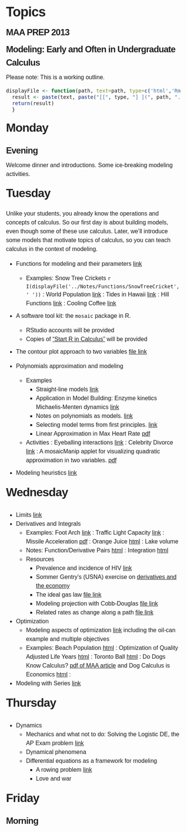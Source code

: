 <style type="text/css">
body {
  box-sizing: border-box;
  font-size: 16px;
  font-family: 'Myriad Pro', Calibri, Helvetica, Arial, sans-serif;
  line-height: 1.5;
  -webkit-font-smoothing: antialiased;
}

h1, h2, h3, h4, h5, h6 {
  margin: 10px 0;
  font-weight: 700;
  color:#222222;
  font-family: 'Lucida Grande', 'Calibri', Helvetica, Arial, sans-serif;
  letter-spacing: -1px;
}

h1 {
  font-size: 36px;
  font-weight: 700;
}

h2 {
  padding-bottom: 10px;
  font-size: 32px;
  background: url('../images/bg_hr.png') repeat-x bottom;
}

h3 {
  font-size: 24px;
}

h4 {
  font-size: 21px;
}

h5 {
  font-size: 18px;
}

h6 {
  font-size: 16px;
}

p {
  margin: 10px 0 15px 0;
}
</style>

Topics
=======================


### MAA PREP 2013
### Modeling: Early and Often in Undergraduate Calculus

Please note: This is a working outline.

```r
displayFile <- function(path, text=path, type=c('html','Rmd')) {
  result <- paste(text, paste("[[", type, "] ](", path, ".", type, ")", sep="", collapse="" ) )
  return(result)
  }
```

## Monday

### Evening

Welcome dinner and introductions.  Some ice-breaking modeling activities.

## Tuesday

Unlike your students, you already know the operations and concepts of calculus.  So our first day is about building models, even though some of these use calculus.  Later, we'll introduce some models that motivate topics of calculus, so you can teach calculus in the context of modeling.

* Functions for modeling and their parameters [link](http://rpubs.com/dtkaplan/584)
    * Examples: Snow Tree Crickets `r I(displayFile('../Notes/Functions/SnowTreeCricket',' '))` : World Population [link](../Notes/Functions/WorldPopulation.Rmd) : Tides in Hawaii [link](../Notes/Tides/tides-hawaii.Rmd) : Hill Functions [link](../Notes/Functions/hillFunctions.Rmd) : Cooling Coffee [link](../Notes/Cooling/CoolingCoffee.Rmd) 

* A software tool kit: the `mosaic` package in R.
    * RStudio accounts will be provided 
    * Copies of ["Start R in Calculus"](http://www.amazon.com/Start-Calculus-Daniel-T-Kaplan/dp/0983965897/ref=sr_1_1?ie=UTF8&qid=1366313996&sr=8-1&keywords=start+r+in+calculus) will be provided
    
* The contour plot approach to two variables [file link](file:///Users/kaplan/kaplanfiles/Github/PREP-2012/Topics/TwoVariables/TwoVariablesIntro.Rmd)

* Polynomials approximation and modeling
    * Examples
        * Straight-line models [link](file:///Users/kaplan/kaplanfiles/Github/PREP-2012/Topics/Functions/LinearFunctions.Rmd)
        * Application in Model Building: Enzyme kinetics Michaelis-Menten dynamics [link](file:///Users/kaplan/kaplanfiles/Github/PREP-2012/Topics/Michaelis-Menten/MichaelisMenten.Rnw) 
        * Notes on polynomials as models. [link](file:///Users/kaplan/kaplanfiles/Github/PREP-2012/Topics/Polynomials/notes-on-polynomials.Rmd) 
        * Selecting model terms from first principles. [link](http://dl.dropbox.com/u/5098197/Math135/In-Class/poly2d.pdf)
        * Linear Approximation in Max Heart Rate [pdf](https://dl.dropboxusercontent.com/u/5098197/PREP2012/max-hr.pdf)
    * Activities : Eyeballing interactions [link](http://dl.dropbox.com/u/5098197/Math135/In-Class/eyeball-partials.pdf) : Celebrity Divorce [link](http://dl.dropbox.com/u/5098197/Math135/In-Class/celebrity-divorce.pdf) : A mosaicManip applet for visualizing quadratic approximation in two variables. [pdf](http://dl.dropbox.com/u/5098197/Math135/In-Class/poly2-approx.pdf)

* Modeling heuristics [link](http://dl.dropbox.com/u/5098197/Math135/In-Class/poly2d.pdf)


## Wednesday

* Limits [link](file:///Users/kaplan/kaplanfiles/Github/PREP-2012/Topics/Limits/notes-on-limits.Rmd)
* Derivatives and Integrals
    * Examples: Foot Arch [link](file:///Users/kaplan/kaplanfiles/Github/PREP-2012/Topics/Functions/footStretch.Rmd) : Traffic Light Capacity [link](file:///Users/kaplan/kaplanfiles/Github/PREP-2012/Topics/Integration/Traffic-Light-Capacity.Rmd) : Missile Acceleration [pdf](https://dl.dropbox.com/u/5098197/PREP2012/missile-launch.pdf) : Orange Juice [html](file:///Users/kaplan/kaplanfiles/Github/PREP-2012/Topics/OrangeJuiceFlow/OrangeJuice.Rmd) : Lake volume
    * Notes: Function/Derivative Pairs [html](file:///Users/kaplan/kaplanfiles/Github/PREP-2012/Schedule-Outline/Derivatives.Rmd) : Integration [html](file:///Users/kaplan/kaplanfiles/Github/PREP-2012/Schedule-Outline/Integrals.Rmd) 
    * Resources
       * Prevalence and incidence of HIV [link](http://dl.dropbox.com/u/5098197/Math135/In-Class/hiv-graph.pdf)
       * Sommer Gentry's (USNA) exercise on [derivatives and the economy](http://www.mosaic-web.org/Repository/SommerGentry/secondDerivativeInTheNews.pdf)
       * The ideal gas law [file link](http://dl.dropbox.com/u/5098197/Math135/In-Class/ideal-gas-activity1.pdf)
       * Modeling projection with Cobb-Douglas [file link](file:///Users/kaplan/kaplanfiles/Github/PREP-2012/Topics/Cobb-Douglas/cobb-douglas.Rmd)
       * Related rates as change along a path [file link](file:///Users/kaplan/kaplanfiles/Github/PREP-2012/Topics/RelatedRates/RelatedRatesIntro.Rmd)

* Optimization
    * Modeling aspects of optimization [link](file:///Users/kaplan/kaplanfiles/Github/PREP-2012/Topics/Optimization/One-Variable-Optimization.Rmd) including the oil-can example and multiple objectives
    * Examples: Beach Population [html](file:///Users/kaplan/kaplanfiles/Github/PREP-2012/Topics/Optimization/beach-population.Rmd) : Optimization of Quality Adjusted Life Years [html](file:///Users/kaplan/kaplanfiles/Github/PREP-2012/Topics/Optimization/QALY1.Rmd) : Toronto Ball [html](file:///Users/kaplan/kaplanfiles/Github/PREP-2012/Topics/Functions/Toronto-Ball.Rmd) : Do Dogs Know Calculus? [pdf of MAA article](http://www.maa.org/features/elvisdog.pdf) and Dog Calculus is Economics [html](file:///Users/kaplan/kaplanfiles/Github/PREP-2012/Topics/Optimization/Dog-Calculus.Rmd) : 

* Modeling with Series [link](file:///Users/kaplan/kaplanfiles/Github/PREP-2012/Topics/Series/notes-on-series.Rmd)

## Thursday

* Dynamics
    * Mechanics and what not to do: Solving the Logistic DE, the AP Exam problem [link](file:///Users/kaplan/kaplanfiles/Github/PREP-2012/Topics/DiffEQ/AlgebraAndIntroDE.Rmd)
    * Dynamical phenomena
    * Differential equations as a framework for modeling
        * A rowing problem [link](file:///Users/kaplan/kaplanfiles/Github/PREP-2012/Topics/DiffEQ/RowingProblem.Rmd)
        * Love and war

## Friday

### Morning

